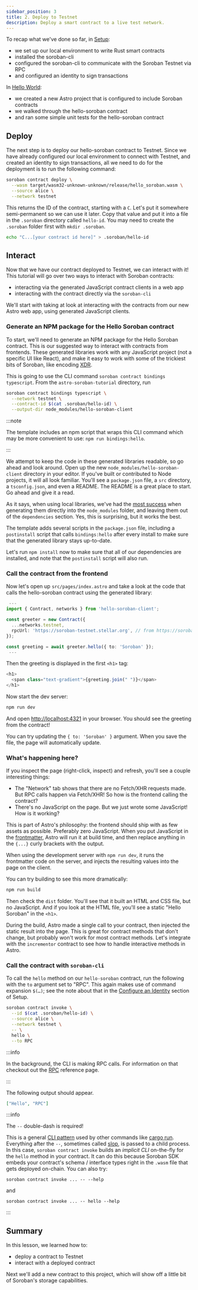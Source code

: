 ```yaml
---
sidebar_position: 3
title: 2. Deploy to Testnet
description: Deploy a smart contract to a live test network.
---
```


<head>
  <title>Deploy a smart contract to a live test network.</title>
  <meta charSet="utf-8" />
  <meta
    property="og:title"
    content="Deploy a smart contract to a live test network."
  />
  <meta
    property="og:description"
    content="Deploy and interact with smart contract on a live test network called Testnet."
  />
  <link
    rel="canonical"
    href="https://soroban.stellar.org/docs/getting-started/deploy-to-testnet"
  />
</head>

To recap what we've done so far, in [Setup](setup.mdx):

- we set up our local environment to write Rust smart contracts
- installed the soroban-cli
- configured the soroban-cli to communicate with the Soroban Testnet via RPC
- and configured an identity to sign transactions

In [Hello World](hello-world.mdx):
- we created a new Astro project that is configured to include Soroban contracts
- we walked through the hello-soroban contract
- and ran some simple unit tests for the hello-soroban contract

## Deploy

The next step is to deploy our hello-soroban contract to Testnet. Since we have already configured our local environment to connect with Testnet, and created an identity to sign transactions, all we need to do for the deployment is to run the following command:

```bash
soroban contract deploy \
  --wasm target/wasm32-unknown-unknown/release/hello_soroban.wasm \
  --source alice \
  --network testnet
```

This returns the ID of the contract, starting with a `C`. Let's put it somewhere semi-permanent so we can use it later. Copy that value and put it into a file in the `.soroban` directory called `hello-id`. You may need to create the `.soroban` folder first with `mkdir .soroban`.

```bash
echo "C...[your contract id here]" > .soroban/hello-id
```

## Interact

Now that we have our contract deployed to Testnet, we can interact with it! This tutorial will go over two ways to interact with Soroban contracts:
- interacting via the generated JavaScript contract clients in a web app
- interacting with the contract directly via the `soroban-cli`

We'll start with taking at look at interacting with the contracts from our new Astro web app, using generated JavaScript clients.

### Generate an NPM package for the Hello Soroban contract

To start, we'll need to generate an NPM package for the Hello Soroban contract. This is our suggested way to interact with contracts from frontends. These generated libraries work with any JavaScript project (not a specific UI like React), and make it easy to work with some of the trickiest bits of Soroban, like encoding [XDR](https://soroban.stellar.org/docs/fundamentals-and-concepts/fully-typed-contracts).

This is going to use the CLI command `soroban contract bindings typescript`. From the `astro-soroban-tutorial` directory, run

```bash
soroban contract bindings typescript \
  --network testnet \
  --contract-id $(cat .soroban/hello-id) \
  --output-dir node_modules/hello-soroban-client
```

:::note

The template includes an npm script that wraps this CLI command which may be more convenient to use: `npm run bindings:hello`.

:::

We attempt to keep the code in these generated libraries readable, so go ahead and look around. Open up the new `node_modules/hello-soroban-client` directory in your editor. If you've built or contributed to Node projects, it will all look familiar. You'll see a `package.json` file, a `src` directory, a `tsconfig.json`, and even a README. The README is a great place to start. Go ahead and give it a read.

As it says, when using local libraries, we've had the [most success](https://github.com/stellar/soroban-example-dapp/pull/117#discussion_r1232873560) when generating them directly into the `node_modules` folder, and leaving them out of the `dependencies` section. Yes, this is surprising, but it works the best.

The template adds several scripts in the `package.json` file, including a `postinstall` script that calls `bindings:hello` after every install to make sure that the generated library stays up-to-date.

Let's run `npm install` now to make sure that all of our dependencies are installed, and note that the `postinstall` script will also run.

### Call the contract from the frontend

Now let's open up `src/pages/index.astro` and take a look at the code that calls the hello-soroban contract using the generated library:

```typescript title="src/pages/index.astro"
 ---
import { Contract, networks } from 'hello-soroban-client';

const greeter = new Contract({
  ...networks.testnet,
  rpcUrl: 'https://soroban-testnet.stellar.org', // from https://soroban.stellar.org/docs/reference/rpc#public-rpc-providers
});

const greeting = await greeter.hello({ to: 'Soroban' });
 ---
```

Then the greeting is displayed in the first `<h1>` tag:

```typescript title="src/pages/index.astro"
<h1>
  <span class="text-gradient">{greeting.join(" ")}</span>
</h1>
```

Now start the dev server:

```bash
npm run dev
```

And open [http://localhost:4321](http://localhost:4321) in your browser. You should see the greeting from the contract!

You can try updating the `{ to: 'Soroban' }` argument. When you save the file, the page will automatically update.

### What's happening here?

If you inspect the page (right-click, inspect) and refresh, you'll see a couple interesting things:

- The "Network" tab shows that there are no Fetch/XHR requests made. But RPC calls happen via Fetch/XHR! So how is the frontend calling the contract?
- There's no JavaScript on the page. But we just wrote some JavaScript! How is it working?

This is part of Astro's philosophy: the frontend should ship with as few assets as possible. Preferably zero JavaScript. When you put JavaScript in the [frontmatter](https://docs.astro.build/en/core-concepts/astro-components/), Astro will run it at build time, and then replace anything in the `{...}` curly brackets with the output.

When using the development server with `npm run dev`, it runs the frontmatter code on the server, and injects the resulting values into the page on the client.

You can try building to see this more dramatically:

```bash
npm run build
```

Then check the `dist` folder. You'll see that it built an HTML and CSS file, but no JavaScript. And if you look at the HTML file, you'll see a static "Hello Soroban" in the `<h1>`.

During the build, Astro made a single call to your contract, then injected the static result into the page. This is great for contract methods that don't change, but probably won't work for most contract methods. Let's integrate with the `incrementor` contract to see how to handle interactive methods in Astro.

### Call the contract with `soroban-cli`

To call the `hello` method on our `hello-soroban` contract, run the following with the `to` argument set to "RPC". This again makes use of command expansion `$(…)`; see the note about that in the [Configure an Identity](setup#configure-an-identity) section of Setup.

```bash
soroban contract invoke \
  --id $(cat .soroban/hello-id) \
  --source alice \
  --network testnet \
  -- \
  hello \
  --to RPC
```

:::info

In the background, the CLI is making RPC calls. For information on that checkout out the [RPC](../reference/rpc.mdx) reference page.

:::


The following output should appear.

```json
["Hello", "RPC"]
```

:::info

The `--` double-dash is required!

This is a general [CLI pattern](https://unix.stackexchange.com/questions/11376/what-does-double-dash-mean) used by other commands like [cargo run](https://doc.rust-lang.org/cargo/commands/cargo-run.html). Everything after the `--`, sometimes called [slop](https://github.com/clap-rs/clap/issues/971), is passed to a child process. In this case, `soroban contract invoke` builds an _implicit CLI_ on-the-fly for the `hello` method in your contract. It can do this because Soroban SDK embeds your contract's schema / interface types right in the `.wasm` file that gets deployed on-chain. You can also try:

    soroban contract invoke ... -- --help

and

    soroban contract invoke ... -- hello --help

:::

## Summary

In this lesson, we learned how to:

- deploy a contract to Testnet
- interact with a deployed contract

Next we'll add a new contract to this project, which will show off a little bit of Soroban's storage capabilities.